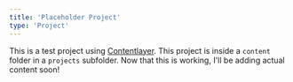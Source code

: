 ```yaml
---
title: 'Placeholder Project'
type: 'Project'
---
```


This is a test project using [Contentlayer](https://www.contentlayer.dev/). This project is inside a `content` folder in a `projects` subfolder. Now that this is working, I'll be adding actual content soon!
